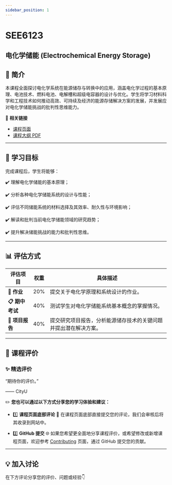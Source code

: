 ```yaml
---
sidebar_position: 1
---
```


# SEE6123
## 电化学储能 (Electrochemical Energy Storage)

## **📘 简介**
本课程全面探讨电化学系统在能源储存与转换中的应用，涵盖电化学过程的基本原理、电池技术、燃料电池、电解槽和超级电容器的设计与优化。学生将学习材料科学和工程技术如何推动高效、可持续及经济的能源存储解决方案的发展，并发展应对电化学储能挑战的批判性思维能力。

🔗 **相关链接**
- [课程页面](https://www.cityu.edu.hk/catalogue/pg/202526/course/SEE6123.htm)
- [课程大纲 PDF](https://www.cityu.edu.hk/catalogue/pg/202526/course/SEE6123.pdf)

---

## **🎯 学习目标**

完成课程后，学生将能够：

✔️ 理解电化学储能的基本原理；

✔️ 分析各种电化学储能系统的设计与性能；

✔️ 评估不同储能系统的材料选择及其效率、耐久性与环境影响；

✔️ 解读和批判当前电化学储能领域的研究趋势；

✔️ 提升解决储能挑战的能力和批判性思维。

---

## **📊 评估方式**

| **评估项目**          | **权重** | **具体描述**                                                                                       |
|----------------------|---------|---------------------------------------------------------------------------------------------------|
| **📂 作业**          | 20%     | 提交关于电化学原理和系统设计的作业。                                                                     |
| **📋 期中考试**       | 40%     | 测试学生对电化学储能系统基本概念的掌握情况。                                                               |
| **📂 项目报告**       | 40%     | 提交研究项目报告，分析能源储存技术的关键问题并提出潜在解决方案。                                               |

---

## **💬 课程评价**

### ✨ **精选评价**
<div className={commentStyles.commentBox}>
    <p className={commentStyles.commentText}>
        “期待你的评价。”
    </p>
    <p className={commentStyles.commentAuthor}>—— CityU</p>
</div>

✏️ **您也可以通过以下方式分享您的学习体验和建议：**

- 1️⃣ **课程页面底部评论**
💬 在课程页面底部直接提交您的评论，我们会审核后将其收录到网站中。

- 2️⃣ **GitHub 提交**
🌐 如果您希望更全面地分享课程评价，或希望修改或新增课程页面，欢迎参考 [Contributing](/contributing) 页面，通过 GitHub 提交您的贡献。

---

## **💡 加入讨论**

在下方评论分享您的评价、问题或经验👇
<Utterances />
